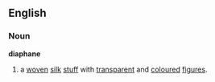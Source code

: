 ==English==
===Noun===
'''diaphane'''
# a [[woven]] [[silk]] [[stuff]] with [[transparent]] and [[colour]]ed [[figure]]s.
